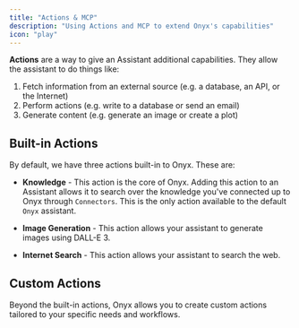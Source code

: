```yaml
---
title: "Actions & MCP"
description: "Using Actions and MCP to extend Onyx's capabilities"
icon: "play"
---
```


**Actions** are a way to give an Assistant additional capabilities. They allow the assistant to do things like:

1. Fetch information from an external source (e.g. a database, an API, or the Internet)
2. Perform actions (e.g. write to a database or send an email)
3. Generate content (e.g. generate an image or create a plot)

## Built-in Actions

By default, we have three actions built-in to Onyx. These are:

- **Knowledge** - This action is the core of Onyx. Adding this action to an Assistant allows it to search over the knowledge you've connected up to Onyx through `Connectors`. This is the only action available to the default `Onyx` assistant.

- **Image Generation** - This action allows your assistant to generate images using DALL-E 3.

- **Internet Search** - This action allows your assistant to search the web.

## Custom Actions

Beyond the built-in actions, Onyx allows you to create custom actions tailored to your specific needs and workflows. 